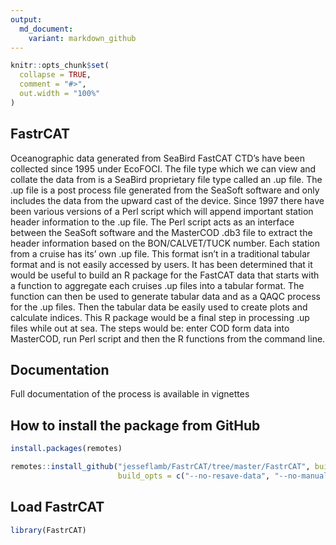 ```yaml
---
output: 
  md_document:
    variant: markdown_github
---
```


<!-- README.md is generated from README.Rmd. Please edit that file -->

```r
knitr::opts_chunk$set(
  collapse = TRUE,
  comment = "#>",
  out.width = "100%"
)
```
## FastrCAT

Oceanographic data generated from SeaBird FastCAT CTD’s have been collected since 1995 under EcoFOCI. The file type which we can view and collate the data from is a SeaBird proprietary file type called an .up file. The .up file is a post process file generated from the SeaSoft software and only includes the data from the upward cast of the device. Since 1997 there have been various versions of a Perl script which will append important station header information to the .up file. The Perl script acts as an interface between the SeaSoft software and the MasterCOD .db3 file to extract the header information based on the BON/CALVET/TUCK number. Each station from a cruise has its’ own .up file. This format isn’t in a traditional tabular format and is not easily accessed by users. It has been determined that it would be useful to build an R package for the FastCAT data that starts with a function to aggregate each cruises .up files into a tabular format. The function can then be used to generate tabular data and as a QAQC process for the .up files. Then the tabular data be easily used to create plots and calculate indices.  This R package would be a final step in processing .up files while out at sea. The steps would be: enter COD form data into MasterCOD, run Perl script and then the R functions from the command line. 

## Documentation

Full documentation of the process is available in vignettes

## How to install the package from GitHub

```r
install.packages(remotes)

remotes::install_github("jesseflamb/FastrCAT/tree/master/FastrCAT", build = TRUE, 
                        build_opts = c("--no-resave-data", "--no-manual"))

````

## Load FastrCAT 

```r
library(FastrCAT)

````
